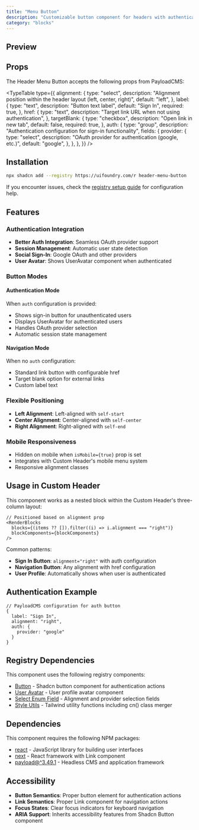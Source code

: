 ```yaml
---
title: "Menu Button"
description: "Customizable button component for headers with authentication and navigation support"
category: "blocks"
---
```


## Preview

<HeaderMenuButtonBlock />

## Props

The Header Menu Button accepts the following props from PayloadCMS:

<TypeTable
  type={{
    alignment: {
      type: "select",
      description:
        "Alignment position within the header layout (left, center, right)",
      default: "left",
    },
    label: {
      type: "text",
      description: "Button text label",
      default: "Sign In",
      required: true,
    },
    href: {
      type: "text",
      description: "Target link URL when not using authentication",
    },
    targetBlank: {
      type: "checkbox",
      description: "Open link in new tab",
      default: false,
      required: true,
    },
    auth: {
      type: "group",
      description: "Authentication configuration for sign-in functionality",
      fields: {
        provider: {
          type: "select",
          description: "OAuth provider for authentication (google, etc.)",
          default: "google",
        },
      },
    },
  }}
/>

## Installation

```bash
npx shadcn add --registry https://uifoundry.com/r header-menu-button
```

If you encounter issues, check the [registry setup guide](/docs/guides/registry-setup) for configuration help.

## Features

### Authentication Integration

- **Better Auth Integration**: Seamless OAuth provider support
- **Session Management**: Automatic user state detection
- **Social Sign-In**: Google OAuth and other providers
- **User Avatar**: Shows UserAvatar component when authenticated

### Button Modes

#### Authentication Mode

When `auth` configuration is provided:

- Shows sign-in button for unauthenticated users
- Displays UserAvatar for authenticated users
- Handles OAuth provider selection
- Automatic session state management

#### Navigation Mode

When no `auth` configuration:

- Standard link button with configurable href
- Target blank option for external links
- Custom label text

### Flexible Positioning

- **Left Alignment**: Left-aligned with `self-start`
- **Center Alignment**: Center-aligned with `self-center`
- **Right Alignment**: Right-aligned with `self-end`

### Mobile Responsiveness

- Hidden on mobile when `isMobile={true}` prop is set
- Integrates with Custom Header's mobile menu system
- Responsive alignment classes

## Usage in Custom Header

This component works as a nested block within the Custom Header's three-column layout:

```tsx
// Positioned based on alignment prop
<RenderBlocks
  blocks={(items ?? []).filter((i) => i.alignment === "right")}
  blockComponents={blockComponents}
/>
```

Common patterns:

- **Sign In Button**: `alignment="right"` with auth configuration
- **Navigation Button**: Any alignment with href configuration
- **User Profile**: Automatically shows when user is authenticated

## Authentication Example

```tsx
// PayloadCMS configuration for auth button
{
  label: "Sign In",
  alignment: "right",
  auth: {
    provider: "google"
  }
}
```

## Registry Dependencies

This component uses the following registry components:

- [Button](/docs/ui/button) - Shadcn button component for authentication actions
- [User Avatar](/docs/ui/user-avatar) - User profile avatar component
- [Select Enum Field](/docs/fields/select-enum-field) - Alignment and provider selection fields
- [Style Utils](/docs/lib/style-utils) - Tailwind utility functions including cn() class merger

## Dependencies

This component requires the following NPM packages:

- [react](https://github.com/facebook/react) - JavaScript library for building user interfaces
- [next](https://github.com/vercel/next.js) - React framework with Link component
- [payload@^3.49.1](https://github.com/payloadcms/payload) - Headless CMS and application framework

## Accessibility

- **Button Semantics**: Proper button element for authentication actions
- **Link Semantics**: Proper Link component for navigation actions
- **Focus States**: Clear focus indicators for keyboard navigation
- **ARIA Support**: Inherits accessibility features from Shadcn Button component

